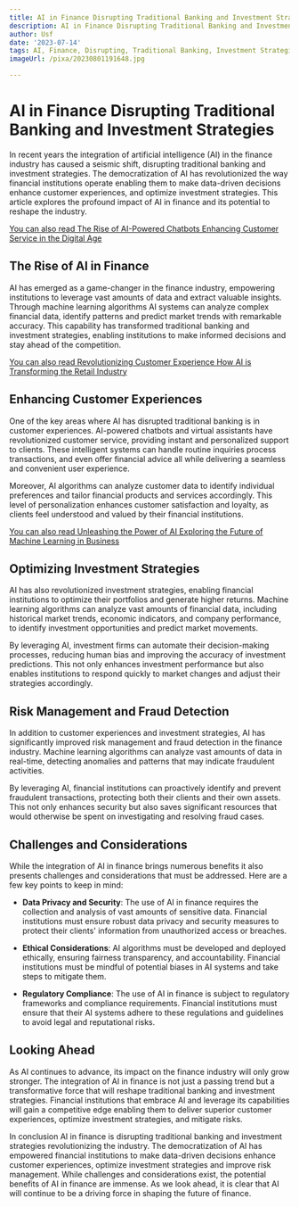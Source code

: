 ```yaml
---
title: AI in Finance Disrupting Traditional Banking and Investment Strategies
description: AI in Finance Disrupting Traditional Banking and Investment Strategies
author: Usf
date: '2023-07-14'
tags: AI, Finance, Disrupting, Traditional Banking, Investment Strategies
imageUrl: /pixa/20230801191648.jpg

---
```

# AI in Finance Disrupting Traditional Banking and Investment Strategies

In recent years the integration  of artificial intelligence (AI) in the finance industry has caused a seismic shift, disrupting traditional banking and investment strategies. The democratization of AI  has revolutionized the way financial institutions operate enabling them to  make data-driven decisions enhance customer experiences, and optimize investment strategies. This article explores the profound impact of AI in  finance and its potential to  reshape the industry.

[You can  also read The Rise of AI-Powered Chatbots Enhancing Customer Service in the  Digital Age](The%20Rise%20of%20AI-Powered%20Chatbots%20Enhancing%20Customer%20Service%20in%20the%20Digital%20Age)


## The Rise of AI in Finance

AI has emerged as a  game-changer in  the finance industry, empowering institutions to leverage vast amounts of data and  extract valuable insights. Through  machine learning  algorithms  AI systems can analyze complex financial data,  identify patterns and predict market trends with remarkable accuracy.  This capability  has transformed traditional banking and investment strategies, enabling institutions to make informed decisions  and stay ahead of the competition.

[You can  also read Revolutionizing Customer Experience How AI is  Transforming the Retail Industry](Revolutionizing%20Customer%20Experience%20How%20AI%20is%20Transforming%20the%20Retail%20Industry)


## Enhancing Customer Experiences

One of  the  key areas where AI has disrupted traditional banking is in customer  experiences. AI-powered chatbots and virtual assistants have revolutionized customer service, providing instant and personalized support to clients. These intelligent systems can handle routine inquiries process transactions,  and even  offer financial advice all while delivering a seamless  and convenient user experience.

Moreover, AI algorithms can analyze  customer data to identify individual preferences and tailor financial products and services accordingly.  This level of  personalization enhances customer satisfaction and loyalty, as clients feel understood and valued by their  financial institutions.

[You can also read Unleashing the Power of AI Exploring the Future of Machine  Learning in Business](Unleashing%20the%20Power%20of%20AI%20Exploring%20the%20Future%20of%20Machine%20Learning%20in%20Business)


## Optimizing Investment Strategies

AI has also revolutionized investment strategies, enabling  financial institutions to  optimize their portfolios and generate higher returns. Machine learning algorithms can analyze vast amounts of financial data, including historical market trends,  economic indicators, and company performance, to identify investment opportunities and predict market movements.

By  leveraging AI, investment firms can automate  their decision-making processes, reducing human bias and  improving the accuracy of  investment predictions. This not only enhances investment performance  but also enables institutions to respond quickly to  market changes and adjust their strategies  accordingly.

## Risk Management and Fraud Detection

In addition to customer  experiences and investment strategies,  AI has significantly improved risk management and fraud  detection  in the finance industry. Machine learning algorithms can analyze vast amounts of data in real-time, detecting anomalies and patterns  that may indicate fraudulent activities.

By leveraging AI, financial institutions can proactively identify and  prevent fraudulent transactions, protecting both their clients and their own assets.  This not only enhances  security  but also saves significant resources that would otherwise be spent on investigating and resolving fraud  cases.

## Challenges and Considerations

While  the integration of  AI in finance  brings numerous benefits it also presents challenges and considerations that must be addressed. Here are a few key points to keep in mind:

- **Data Privacy and Security**: The use of AI in finance requires the collection and analysis of vast amounts of sensitive data.  Financial institutions must ensure robust data privacy and  security measures to protect their clients' information from unauthorized  access  or breaches.

- **Ethical Considerations**: AI algorithms must be developed and deployed ethically, ensuring fairness transparency, and accountability. Financial  institutions must be mindful  of potential biases in AI systems  and take steps to mitigate them.

- **Regulatory Compliance**: The use of AI in finance  is  subject to regulatory frameworks and compliance requirements.  Financial institutions must ensure that their AI systems adhere to these regulations and guidelines to avoid  legal and reputational risks.

## Looking Ahead

As AI continues to advance, its impact on the finance industry will  only grow stronger. The integration of AI in finance is not just a passing trend but a transformative  force that will reshape traditional banking and investment  strategies. Financial institutions that embrace AI and leverage its capabilities will  gain a competitive edge enabling them to deliver superior customer experiences, optimize investment strategies, and mitigate risks.

In conclusion AI in finance is disrupting traditional banking and investment strategies revolutionizing the industry. The democratization of AI has empowered financial institutions to make data-driven decisions enhance customer experiences, optimize investment strategies and improve risk management. While challenges and considerations exist, the potential benefits of AI in finance are immense.  As we look  ahead, it is clear  that AI will continue to be  a driving force in shaping the future of finance.